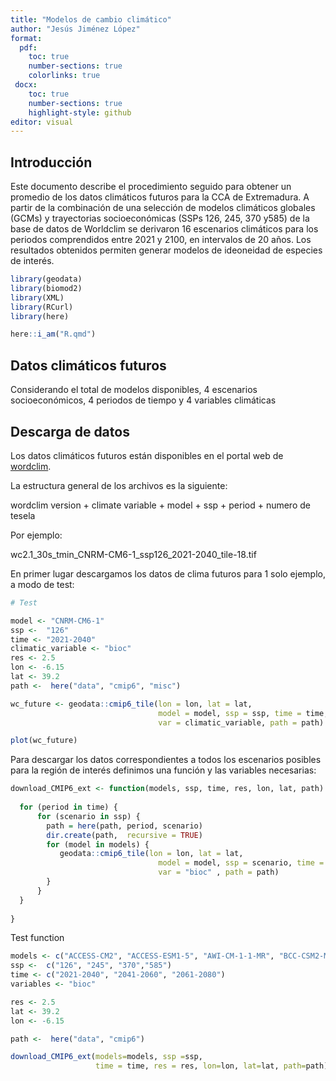 ```yaml
---
title: "Modelos de cambio climático"
author: "Jesús Jiménez López"
format:
  pdf:
    toc: true
    number-sections: true
    colorlinks: true
 docx:
    toc: true
    number-sections: true
    highlight-style: github
editor: visual
---
```


## Introducción

Este documento describe el procedimiento seguido para obtener un promedio de los datos climáticos futuros para la CCA de Extremadura. A partir de la combinación de una selección de modelos climáticos globales (GCMs) y trayectorias socioeconómicas (SSPs 126, 245, 370 y585) de la base de datos de Worldclim se derivaron 16 escenarios climáticos para los periodos comprendidos entre 2021 y 2100, en intervalos de 20 años. Los resultados obtenidos permiten generar modelos de ideoneidad de especies de interés.

```r

library(geodata)
library(biomod2)
library(XML)
library(RCurl)
library(here)

here::i_am("R.qmd")

```

## Datos climáticos futuros

Considerando el total de modelos disponibles, 4 escenarios socioeconómicos, 4 periodos de tiempo y 4 variables climáticas

## Descarga de datos

Los datos climáticos futuros están disponibles en el portal web de [wordclim](https://www.worldclim.org/data/cmip6/cmip6_clim30s.html).

La estructura general de los archivos es la siguiente:

wordclim version + climate variable + model + ssp + period + numero de tesela

Por ejemplo:

wc2.1_30s_tmin_CNRM-CM6-1_ssp126_2021-2040_tile-18.tif

En primer lugar descargamos los datos de clima futuros para 1 solo ejemplo, a modo de test:

```r

# Test

model <- "CNRM-CM6-1"
ssp <-  "126"
time <- "2021-2040"
climatic_variable <- "bioc"
res <- 2.5
lon <- -6.15
lat <- 39.2 
path <-  here("data", "cmip6", "misc")

wc_future <- geodata::cmip6_tile(lon = lon, lat = lat,
                                 model = model, ssp = ssp, time = time,
                                 var = climatic_variable, path = path)


```

```r

plot(wc_future)
```

Para descargar los datos correspondientes a todos los escenarios posibles para la región de interés definimos una función y las variables necesarias:

```r



download_CMIP6_ext <- function(models, ssp, time, res, lon, lat, path) {
  
  for (period in time) {
      for (scenario in ssp) {
        path = here(path, period, scenario)
        dir.create(path,  recursive = TRUE)
        for (model in models) {
           geodata::cmip6_tile(lon = lon, lat = lat,
                                 model = model, ssp = scenario, time = period,
                                 var = "bioc" , path = path)
        }
      }
  }
  
}


```

Test function

```r

models <- c("ACCESS-CM2", "ACCESS-ESM1-5", "AWI-CM-1-1-MR", "BCC-CSM2-MR", "CanESM5", "CanESM5-CanOE", "CMCC-ESM2", "CNRM-CM6-1", "CNRM-CM6-1-HR", "CNRM-ESM2-1", "EC-Earth3-Veg", "EC-Earth3-Veg-LR", "FIO-ESM-2-0", "GFDL-ESM4", "GISS-E2-1-G", "GISS-E2-1-H", "HadGEM3-GC31-LL", "INM-CM4-8", "INM-CM5-0", "IPSL-CM6A-LR", "MIROC-ES2L", "MIROC6", "MPI-ESM1-2-HR", "MPI-ESM1-2-LR", "MRI-ESM2-0", "UKESM1-0-LL")
ssp <-  c("126", "245", "370","585")
time <- c("2021-2040", "2041-2060", "2061-2080")
variables <- "bioc"

res <- 2.5
lat <- 39.2 
lon <- -6.15

path <-  here("data", "cmip6")

download_CMIP6_ext(models=models, ssp =ssp, 
                   time = time, res = res, lon=lon, lat=lat, path=path)


```
